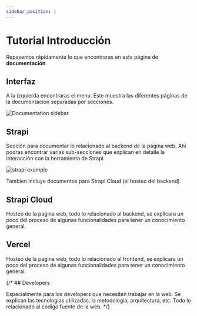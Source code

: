 ```yaml
---
sidebar_position: 1
---
```


# Tutorial Introducción

Repasemos rápidamente lo que encontraras en esta página de **documentación**.

## Interfaz

A la izquierda encontraras el menu. Este muestra las diferentes páginas de la documentacion separadas por secciones.

<div style={{textAlign: 'center'}}>
  <img src="/img/docs/sidebar.png" alt="Documentation sidebar" />
</div>

## Strapi

Sección para documentar lo relacionado al backend de la página web.
Ahi podras encontrar varias sub-secciones que explican en detalle la interacción con la herramienta de Strapi.

<div style={{textAlign: 'center'}}>
  <img src="/img/docs/strapi-intro.png" alt="strapi example" />
</div>

Tambien incluye documentos para Strapi Cloud (el hosteo del backend).

## Strapi Cloud

Hosteo de la pagina web, todo lo relacionado al backend, se explicara un poco del proceso de algunas
funcionalidades para tener un conocimiento general.

## Vercel

Hosteo de la pagina web, todo lo relacionado al frontend, se explicara un poco del proceso de algunas
funcionalidades para tener un conocimiento general.

{/* ## Developers

Especialmente para los developers que necesiten trabajar en la web.
Se explican las tecnologias utilizadas, la metodologia, arquitectura, etc. Todo lo relacionado al codigo fuente de la web. */}
